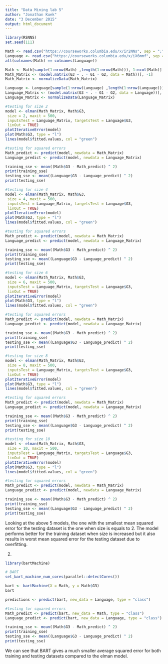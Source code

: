 ```yaml
---
title: "Data Mining lab 5"
author: "Jonathan Kuek"
date: "3 December 2015"
output: html_document
---
```


```r
library(RSNNS)
set.seed(111)

Math <- read.csv("https://courseworks.columbia.edu/x/ir2NNs", sep = ";") 
Language <- read.csv("https://courseworks.columbia.edu/x/iX6mmf", sep = ";") 
all(colnames(Math) == colnames(Language))

Math <- Math[sample(1:nrow(Math) ,length(1:nrow(Math))), 1:ncol(Math)]
Math_Matrix <- (model.matrix(G3 ~ . - G1 - G2, data = Math))[, -1]
Math_Matrix <- normalizeData(Math_Matrix)

Language <- Language[sample(1:nrow(Language) ,length(1:nrow(Language))), 1:ncol(Language)]
Language_Matrix <- (model.matrix(G3 ~ . - G1 - G2, data = Language))[, -1]
Language_Matrix <- normalizeData(Language_Matrix)

```



```r
#testing for size 2
model <- elman(Math_Matrix, Math$G3,
 size = 2, maxit = 500,
 inputsTest = Language_Matrix, targetsTest = Language$G3,
 linOut = TRUE)
plotIterativeError(model)
plot(Math$G3, type = "l")
lines(model$fitted.values, col = "green")

#testing for squared errors
Math_predict <- predict(model, newdata = Math_Matrix)
Language_predict <- predict(model, newdata = Language_Matrix)

training_sse <- mean((Math$G3 - Math_predict) ^ 2)
print(training_sse)
testing_sse <- mean((Language$G3 - Language_predict) ^ 2)
print(testing_sse)


```

```r
#testing for size 4
model <- elman(Math_Matrix, Math$G3,
 size = 4, maxit = 500,
 inputsTest = Language_Matrix, targetsTest = Language$G3,
 linOut = TRUE)
plotIterativeError(model)
plot(Math$G3, type = "l")
lines(model$fitted.values, col = "green")

#testing for squared errors
Math_predict <- predict(model, newdata = Math_Matrix)
Language_predict <- predict(model, newdata = Language_Matrix)

training_sse <- mean((Math$G3 - Math_predict) ^ 2)
print(training_sse)
testing_sse <- mean((Language$G3 - Language_predict) ^ 2)
print(testing_sse)


```

```r
#testing for size 6
model <- elman(Math_Matrix, Math$G3,
 size = 6, maxit = 500,
 inputsTest = Language_Matrix, targetsTest = Language$G3,
 linOut = TRUE)
plotIterativeError(model)
plot(Math$G3, type = "l")
lines(model$fitted.values, col = "green")

#testing for squared errors
Math_predict <- predict(model, newdata = Math_Matrix)
Language_predict <- predict(model, newdata = Language_Matrix)

training_sse <- mean((Math$G3 - Math_predict) ^ 2)
print(training_sse)
testing_sse <- mean((Language$G3 - Language_predict) ^ 2)
print(testing_sse)


```

```r
#testing for size 8
model <- elman(Math_Matrix, Math$G3,
 size = 8, maxit = 500,
 inputsTest = Language_Matrix, targetsTest = Language$G3,
 linOut = TRUE)
plotIterativeError(model)
plot(Math$G3, type = "l")
lines(model$fitted.values, col = "green")

#testing for squared errors
Math_predict <- predict(model, newdata = Math_Matrix)
Language_predict <- predict(model, newdata = Language_Matrix)

training_sse <- mean((Math$G3 - Math_predict) ^ 2)
print(training_sse)
testing_sse <- mean((Language$G3 - Language_predict) ^ 2)
print(testing_sse)


```

```r
#testing for size 10
model <- elman(Math_Matrix, Math$G3,
 size = 10, maxit = 500,
 inputsTest = Language_Matrix, targetsTest = Language$G3,
 linOut = TRUE)
plotIterativeError(model)
plot(Math$G3, type = "l")
lines(model$fitted.values, col = "green")

#testing for squared errors
Math_predict <- predict(model, newdata = Math_Matrix)
Language_predict <- predict(model, newdata = Language_Matrix)

training_sse <- mean((Math$G3 - Math_predict) ^ 2)
print(training_sse)
testing_sse <- mean((Language$G3 - Language_predict) ^ 2)
print(testing_sse)


```
Looking at the above 5 models, the one with the smallest mean squared error for the testing dataset is the one when size is equals to 2. The model performs better for the training dataset when size is increased but it also results in worst mean squared error for the testing dataset due to overfitting.

2)
```r
library(bartMachine)

# BART
set_bart_machine_num_cores(parallel::detectCores())

bart <- bartMachine(X = Math, y = Math$G3)
bart

predictions <- predict(bart, new_data = Language, type = "class")

#testing for squared errors
Math_predict <- predict(bart, new_data = Math, type = "class")
Language_predict <- predict(bart, new_data = Language, type = "class")

training_sse <- mean((Math$G3 - Math_predict) ^ 2)
print(training_sse)
testing_sse <- mean((Language$G3 - Language_predict) ^ 2)
print(testing_sse)
```

We can see that BART gives a much smaller average squared error for both training and testing datasets compared to the elman model.
